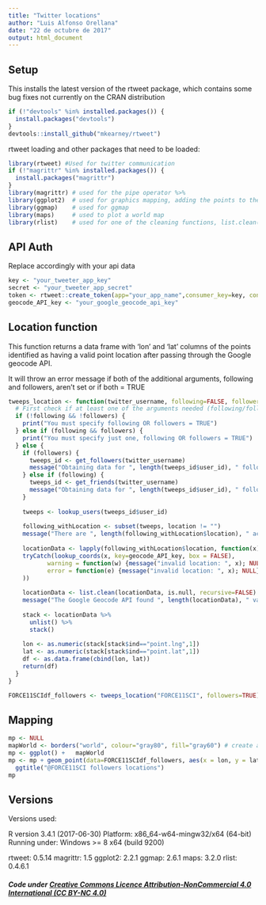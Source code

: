 ```yaml
---
title: "Twitter locations"
author: "Luis Alfonso Orellana"
date: "22 de octubre de 2017"
output: html_document
---
```

## Setup

This installs the latest version of the rtweet package, which contains some bug fixes not currently on the CRAN distribution

```r
if (!"devtools" %in% installed.packages()) {
  install.packages("devtools")
}
devtools::install_github("mkearney/rtweet")
```

rtweet loading and other packages that need to be loaded:

```r

library(rtweet) #Used for twitter communication
if (!"magrittr" %in% installed.packages()) {
  install.packages("magrittr")
}
library(magrittr) # used for the pipe operator %>%
library(ggplot2)  # used for graphics mapping, adding the points to the map
library(ggmap)    # used for ggmap
library(maps)     # used to plot a world map
library(rlist)    # used for one of the cleaning functions, list.clean()
```

## API Auth

Replace accordingly with your api data

```r
key <- "your_tweeter_app_key"
secret <- "your_tweeter_app_secret"
token <- rtweet::create_token(app="your_app_name",consumer_key=key, consumer_secret=secret)
geocode_API_key <- "your_google_geocode_api_key"
```

## Location function

This function returns a data frame with 'lon' and 'lat' columns of the points identified as having a valid point location after passing through the Google geocode API.
    
It will throw an error message if both of the additional arguments, following and followers, aren't set or if both = TRUE

```r
tweeps_location <- function(twitter_username, following=FALSE, followers=FALSE) {
  # First check if at least one of the arguments needed (following/followers) was set to TRUE
  if (!following && !followers) {
    print("You must specify following OR followers = TRUE")
  } else if (following && followers) {
    print("You must specify just one, following OR followers = TRUE")
  } else {  
    if (followers) {
      tweeps_id <- get_followers(twitter_username)
      message("Obtaining data for ", length(tweeps_id$user_id), " followers of ", twitter_username)
    } else if (following) {
      tweeps_id <- get_friends(twitter_username)
      message("Obtaining data for ", length(tweeps_id$user_id), " followed by ", twitter_username)
    }
    
    tweeps <- lookup_users(tweeps_id$user_id)
    
    following_withLocation <- subset(tweeps, location != "")
    message("There are ", length(following_withLocation$location), " accounts with location information")
    
    locationData <- lapply(following_withLocation$location, function(x) 
    tryCatch(lookup_coords(x, key=geocode_API_key, box = FALSE),
           warning = function(w) {message("invalid location: ", x); NULL},
           error = function(e) {message("invalid location: ", x); NULL}
    ))
    
    locationData <- list.clean(locationData, is.null, recursive=FALSE)
    message("The Google Geocode API found ", length(locationData), " valid locations")
    
    stack <- locationData %>%
      unlist() %>%
      stack()
    
    lon <- as.numeric(stack[stack$ind=="point.lng",1])
    lat <- as.numeric(stack[stack$ind=="point.lat",1])
    df <- as.data.frame(cbind(lon, lat))
    return(df)
  }
}
```

```r
FORCE11SCIdf_followers <- tweeps_location("FORCE11SCI", followers=TRUE)
```

## Mapping

```r
mp <- NULL
mapWorld <- borders("world", colour="gray80", fill="gray60") # create a layer of borders
mp <- ggplot() +   mapWorld
mp <- mp + geom_point(data=FORCE11SCIdf_followers, aes(x = lon, y = lat, fill="red", alpha=0.5), size=3, shape=21) +
  ggtitle("@FORCE11SCI followers locations")
mp
```

## Versions

Versions used:

R version 3.4.1 (2017-06-30)
Platform: x86_64-w64-mingw32/x64 (64-bit)
Running under: Windows >= 8 x64 (build 9200)

rtweet: 0.5.14
magrittr: 1.5
ggplot2: 2.2.1
ggmap: 2.6.1
maps: 3.2.0
rlist: 0.4.6.1

##### Code under [Creative Commons Licence Attribution-NonCommercial 4.0 International (CC BY-NC 4.0) ](https://creativecommons.org/licenses/by-nc/4.0/)
